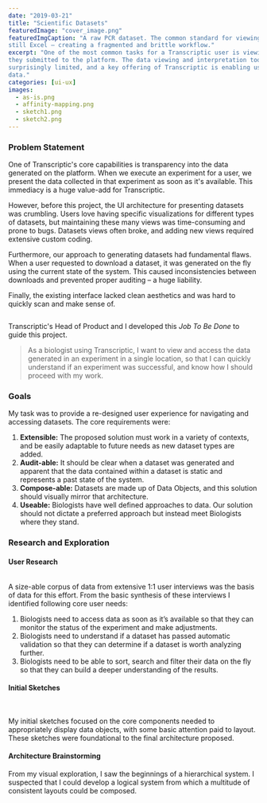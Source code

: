 ```yaml
---
date: "2019-03-21"
title: "Scientific Datasets"
featuredImage: "cover_image.png"
featuredImgCaption: "A raw PCR dataset. The common standard for viewing and interpreting data in the life sciences is
still Excel – creating a fragmented and brittle workflow."
excerpt: "One of the most common tasks for a Transcriptic user is viewing a dataset generated as part of an experiment
they submitted to the platform. The data viewing and interpretation tools available to life scientists today are
surprisingly limited, and a key offering of Transcriptic is enabling users to immediately explore and understand their
data."
categories: [ui-ux]
images:
  - as-is.png
  - affinity-mapping.png
  - sketch1.png
  - sketch2.png
---
```



### Problem Statement
One of Transcriptic's core capabilities is transparency into the data generated on the platform. When we execute an
experiment for a user, we present the data collected in that experiment as soon as it's available. This immediacy is a
huge value-add for Transcriptic.

However, before this project, the UI architecture for presenting datasets was crumbling. Users love having specific
visualizations for different types of datasets, but maintaining these many views was time-consuming and prone to
bugs. Datasets views often broke, and adding new views required extensive custom coding.

Furthermore, our approach to generating datasets had fundamental flaws. When a user requested to download a dataset, it
was generated on the fly using the current state of the system. This caused inconsistencies between downloads and
prevented proper auditing – a huge liability.

Finally, the existing interface lacked clean aesthetics and was hard to quickly scan and make sense of.

<Image imgs={props.images} name="as-is" caption="The as-is experience for viewing datasets prior to this project was prone to bugs and visually messy." />

Transcriptic's Head of Product and I developed this *Job To Be Done* to guide this project.

> As a biologist using Transcriptic, I want to view and access the data generated in an experiment in a single location, so that I can quickly understand if an experiment was successful, and know how I should proceed with my work.

### Goals
My task was to provide a re-designed user experience for navigating and accessing datasets. The core requirements were:

1. **Extensible:** The proposed solution must work in a variety of contexts, and be easily adaptable to future needs as new dataset types are added.
2. **Audit-able:** It should be clear when a dataset was generated and apparent that the data contained within a dataset is static and represents a past state of the system.
3. **Compose-able:** Datasets are made up of Data Objects, and this solution should visually mirror that architecture.
4. **Useable:** Biologists have well defined approaches to data. Our solution should not dictate a preferred approach but instead meet Biologists where they stand.

### Research and Exploration
#### User Research
<Image imgs={props.images} name="affinity-mapping" caption="Synthesis artifacts following user research." />

A size-able corpus of data from extensive 1:1 user interviews was the basis of data for this effort. From the basic synthesis of these interviews I identified following core user needs:

1. Biologists need to access data as soon as it’s available so that they can monitor the status of the experiment and make adjustments.
2. Biologists need to understand if a dataset has passed automatic validation so that they can determine if a dataset is worth analyzing further.
3. Biologists need to be able to sort, search and filter their data on the fly so that they can build a deeper understanding of the results.

#### Initial Sketches
<Gallery caption="Rough sketches of the known dataset types.">
  <Image  imgs={props.images} name="sketch1" />
  <Image  imgs={props.images} name="sketch2" />
</Gallery>

My initial sketches focused on the core components needed to appropriately display data objects, with some basic attention paid to layout. These sketches were foundational to the final architecture proposed.

#### Architecture Brainstorming
From my visual exploration, I saw the beginnings of a hierarchical system. I suspected that I could develop a logical
system from which a multitude of consistent layouts could be composed.
